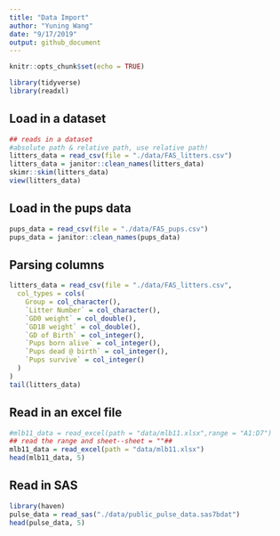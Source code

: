 ```yaml
---
title: "Data Import"
author: "Yuning Wang"
date: "9/17/2019"
output: github_document
---
```


```r
knitr::opts_chunk$set(echo = TRUE)

library(tidyverse)
library(readxl)
```

## Load in a dataset

```r
## reads in a dataset
#absolute path & relative path, use relative path!
litters_data = read_csv(file = "./data/FAS_litters.csv")
litters_data = janitor::clean_names(litters_data)
skimr::skim(litters_data) 
view(litters_data)
```

## Load in the pups data

```r
pups_data = read_csv(file = "./data/FAS_pups.csv")
pups_data = janitor::clean_names(pups_data)
```

## Parsing columns
```r
litters_data = read_csv(file = "./data/FAS_litters.csv",
  col_types = cols(
    Group = col_character(),
    `Litter Number` = col_character(),
    `GD0 weight` = col_double(),
    `GD18 weight` = col_double(),
    `GD of Birth` = col_integer(),
    `Pups born alive` = col_integer(),
    `Pups dead @ birth` = col_integer(),
    `Pups survive` = col_integer()
  )
)
tail(litters_data)
```


## Read in an excel file
```r
#mlb11_data = read_excel(path = "data/mlb11.xlsx",range = "A1:D7")  
## read the range and sheet--sheet = ""##
mlb11_data = read_excel(path = "data/mlb11.xlsx")
head(mlb11_data, 5)
```

## Read in SAS
```r
library(haven)
pulse_data = read_sas("./data/public_pulse_data.sas7bdat")
head(pulse_data, 5)
```
